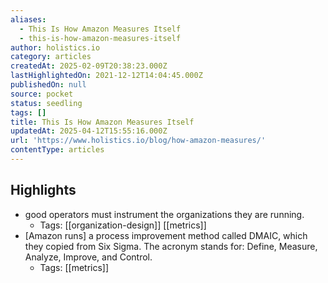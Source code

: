 ```yaml
---
aliases:
  - This Is How Amazon Measures Itself
  - this-is-how-amazon-measures-itself
author: holistics.io
category: articles
createdAt: 2025-02-09T20:38:23.000Z
lastHighlightedOn: 2021-12-12T14:04:45.000Z
publishedOn: null
source: pocket
status: seedling
tags: []
title: This Is How Amazon Measures Itself
updatedAt: 2025-04-12T15:55:16.000Z
url: 'https://www.holistics.io/blog/how-amazon-measures/'
contentType: articles
---
```

## Highlights

- good operators must instrument the organizations they are running.
    - Tags: [[organization-design]] [[metrics]]
- [Amazon runs] a process improvement method called DMAIC, which they copied from Six Sigma. The acronym stands for: Define, Measure, Analyze, Improve, and Control.
    - Tags: [[metrics]]
